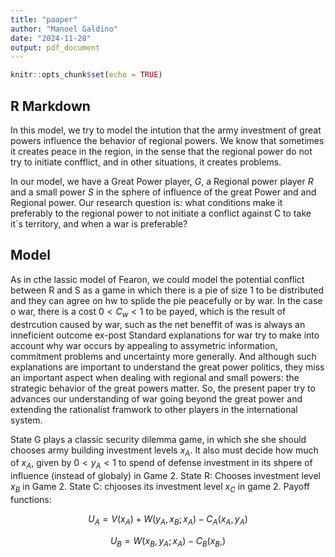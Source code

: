 ```yaml
---
title: "paaper"
author: "Manoel Galdino"
date: "2024-11-28"
output: pdf_document
---
```


```r
knitr::opts_chunk$set(echo = TRUE)
```

## R Markdown

In this model, we try to model the intution that the army investment of great powers influence the behavior of regional powers. We know that sometimes it creates peace in the region, in the sense that the regional power do not try to initiate confflict, and in other situations, it creates problems.

In our model, we have a Great Power player, $G$, a Regional power player $R$ and a small power $S$ in the sphere of influence of the great Power and and Regional power. Our research question is: what conditions make it preferably to the regional power to not initiate a conflict against C to take it`s territory, and when a war is preferable?


## Model

As in cthe lassic model of Fearon, we could model the potential conflict between R and S as a game in which there is a pie of size $1$ to be distributed and they can agree on hw to splide the pie peacefully or by war. In the case o war, there is a cost $0 < C_w < 1$ to be payed, which is the result of destrcution caused by war, such as the net beneffit of was is always an inneficient outcome ex-post Standard explanations for war try to make into account why war occurs by appealing to assymetric information, commitment problems and uncertainty more generally. And although such explanations are important to understand the great power politics, they miss an important aspect when dealing with regional and small powers: the strategic behavior of the great powers matter. So, the present paper try to advances our understanding of war going beyond the great power and extending the rationalist framwork to other players in the international system.


State G plays a classic security dilemma game, in which she she should chooses army building investment levels $x_A$. It also must decide how much of $x_A$, given by $0 < y_A < 1$ to spend of defense investment in its shpere of influence (instead of globaly) in Game 2.
State R: Chooses investment level $x_B$ in Game 2.
State C: chjooses its investment level $x_C$ in game 2.
Payoff functions:

$$U_A = V(x_A) + W(y_A, x_B; x_A) - C_A(x_A, y_A)$$

$$U_B = W(x_B, y_A; x_A) - C_B(x_B, )$$

